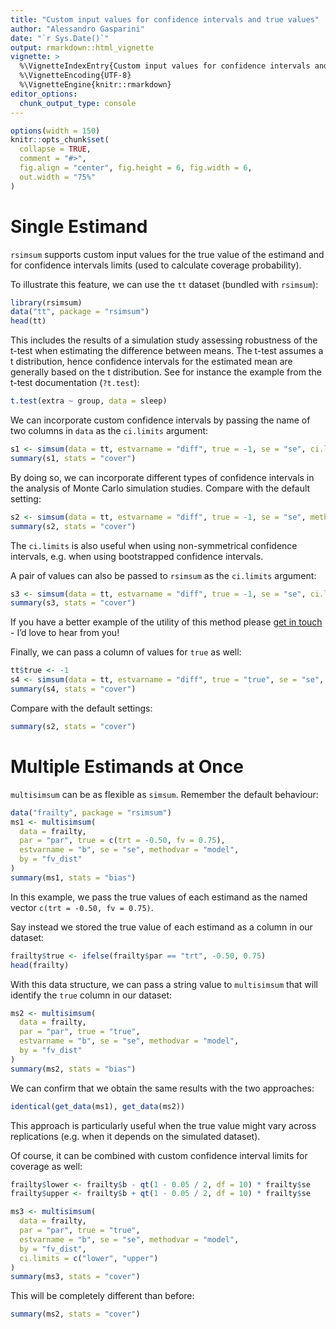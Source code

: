 ```yaml
---
title: "Custom input values for confidence intervals and true values"
author: "Alessandro Gasparini"
date: "`r Sys.Date()`"
output: rmarkdown::html_vignette
vignette: >
  %\VignetteIndexEntry{Custom input values for confidence intervals and true values}
  %\VignetteEncoding{UTF-8}
  %\VignetteEngine{knitr::rmarkdown}
editor_options: 
  chunk_output_type: console
---
```


```r
options(width = 150)
knitr::opts_chunk$set(
  collapse = TRUE,
  comment = "#>",
  fig.align = "center", fig.height = 6, fig.width = 6,
  out.width = "75%"
)
```

# Single Estimand

`rsimsum` supports custom input values for the true value of the estimand and for confidence intervals limits (used to calculate coverage probability).

To illustrate this feature, we can use the `tt` dataset (bundled with `rsimsum`):

```r
library(rsimsum)
data("tt", package = "rsimsum")
head(tt)
```

This includes the results of a simulation study assessing robustness of the t-test when estimating the difference between means.
The t-test assumes a t distribution, hence confidence intervals for the estimated mean are generally based on the t distribution.
See for instance the example from the t-test documentation (`?t.test`):

```r
t.test(extra ~ group, data = sleep)
```

We can incorporate custom confidence intervals by passing the name of two columns in `data` as the `ci.limits` argument:

```r
s1 <- simsum(data = tt, estvarname = "diff", true = -1, se = "se", ci.limits = c("lower", "upper"), methodvar = "method", by = "dgm")
summary(s1, stats = "cover")
```

By doing so, we can incorporate different types of confidence intervals in the analysis of Monte Carlo simulation studies.
Compare with the default setting:

```r
s2 <- simsum(data = tt, estvarname = "diff", true = -1, se = "se", methodvar = "method", by = "dgm")
summary(s2, stats = "cover")
```

The `ci.limits` is also useful when using non-symmetrical confidence intervals, e.g. when using bootstrapped confidence intervals.

A pair of values can also be passed to `rsimsum` as the `ci.limits` argument:

```r
s3 <- simsum(data = tt, estvarname = "diff", true = -1, se = "se", ci.limits = c(-1.5, -0.5), methodvar = "method", by = "dgm")
summary(s3, stats = "cover")
```

If you have a better example of the utility of this method please [get in touch](https://twitter.com/ellessenne) - I'd love to hear from you!

Finally, we can pass a column of values for `true` as well:

```r
tt$true <- -1
s4 <- simsum(data = tt, estvarname = "diff", true = "true", se = "se", ci.limits = c("lower", "upper"), methodvar = "method", by = "dgm")
summary(s4, stats = "cover")
```

Compare with the default settings:

```r
summary(s2, stats = "cover")
```

# Multiple Estimands at Once

`multisimsum` can be as flexible as `simsum`.
Remember the default behaviour:

```r
data("frailty", package = "rsimsum")
ms1 <- multisimsum(
  data = frailty,
  par = "par", true = c(trt = -0.50, fv = 0.75),
  estvarname = "b", se = "se", methodvar = "model",
  by = "fv_dist"
)
summary(ms1, stats = "bias")
```

In this example, we pass the true values of each estimand as the named vector `c(trt = -0.50, fv = 0.75)`.

Say instead we stored the true value of each estimand as a column in our dataset:

```r
frailty$true <- ifelse(frailty$par == "trt", -0.50, 0.75)
head(frailty)
```

With this data structure, we can pass a string value to `multisimsum` that will identify the `true` column in our dataset:

```r
ms2 <- multisimsum(
  data = frailty,
  par = "par", true = "true",
  estvarname = "b", se = "se", methodvar = "model",
  by = "fv_dist"
)
summary(ms2, stats = "bias")
```

We can confirm that we obtain the same results with the two approaches:

```r
identical(get_data(ms1), get_data(ms2))
```

This approach is particularly useful when the true value might vary across replications (e.g. when it depends on the simulated dataset).

Of course, it can be combined with custom confidence interval limits for coverage as well:

```r
frailty$lower <- frailty$b - qt(1 - 0.05 / 2, df = 10) * frailty$se
frailty$upper <- frailty$b + qt(1 - 0.05 / 2, df = 10) * frailty$se

ms3 <- multisimsum(
  data = frailty,
  par = "par", true = "true",
  estvarname = "b", se = "se", methodvar = "model",
  by = "fv_dist",
  ci.limits = c("lower", "upper")
)
summary(ms3, stats = "cover")
```

This will be completely different than before:

```r
summary(ms2, stats = "cover")
```
